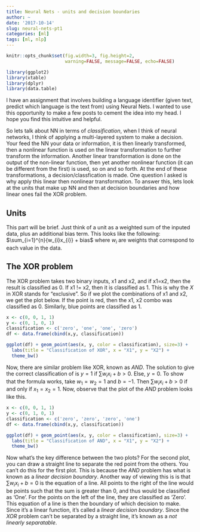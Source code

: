 ```yaml
---
title: Neural Nets - units and decision boundaries
author: ~
date: '2017-10-14'
slug: neural-nets-pt1
categories: [ml]
tags: [ml, nlp]
---
```

```r
knitr::opts_chunk$set(fig.width=3, fig.height=2,
                      warning=FALSE, message=FALSE, echo=FALSE)
```

```r
library(ggplot2)
library(xtable)
library(dplyr)
library(data.table)
```
I have an assignment that involves building a language identifier (given text, predict which language is the text from) using Neural Nets. I wanted to use this opportunity to make a few posts to cement the idea into my head. I hope you find this intuitive and helpful.

So lets talk about NN in terms of *classification*, when I think of neural networks, I think of applying a multi-layered system to make a decision. Your feed the NN your data or information, it is then linearly transformed, then a nonlinear function is used on the linear transformation to further transform the information. Another linear transformation is done on the output of the non-linear function, then yet another nonlinear function (it can be different from the first) is used, so on and so forth. At the end of these transformations, a decision/classfication is made. One question I asked is why apply this linear then nonlinear transformation. To answer this, lets look at the units that make up NN and then at decision boundaries and how linear ones fail the XOR problem.

## Units
This part will be brief. Just think of a unit as a weighted sum of the inputed data, plus an additional bias term. This looks like the following: $\sum_{i=1}^{n}{w_{i}x_{i}} + bias$ where $w_{i}$ are weights that correspond to each value in the data.

## The XOR problem
The XOR problem takes two binary inputs, x1 and x2, and if x1=x2, then the result is classified as 0. If x1 != x2, then it is classified as 1. This is why the *X* in XOR stands for "exclusive". So if we plot the combinations of x1 and x2, we get the plot below. If the point is red, then the x1, x2 combo was classified as 0. Similarly, blue points are classified as 1.
```r
x <- c(0, 0, 1, 1)
y <- c(0, 1, 0, 1)
classification <- c('zero', 'one', 'one', 'zero')
df <- data.frame(cbind(x,y, classification))

ggplot(df) + geom_point(aes(x, y, color = classification), size=3) + 
  labs(title = "Classification of XOR", x = "X1", y = "X2") +
  theme_bw()
```
Now, there are similar problem like XOR, known as *AND*. The solution to give the correct classification of is $y = 1$ if $\sum{w_{i}x_{i}} + b > 0$. Else, $y=0$. To show that the formula works, take $w_{1} = w_{2} = 1$ and $b = -1$. Then $\sum{w_{i}x_{i}} + b > 0$ if and only if $x_{1} = x_{2} = 1$. Now, observe that the plot of the *AND* problem looks like this.
```r
x <- c(0, 0, 1, 1)
y <- c(0, 1, 0, 1)
classification <- c('zero', 'zero', 'zero', 'one')
df <- data.frame(cbind(x,y, classification))

ggplot(df) + geom_point(aes(x, y, color = classification), size=3) + 
  labs(title = "Classification of AND", x = "X1", y = "X2") +
  theme_bw()
```
Now what's the key difference between the two plots? For the second plot, you can draw a straight line to separate the red point from the others. You can't do this for the first plot. This is because the *AND* problem has what is known as a *linear decision boundary*. Another way of viewing this is is that $\sum{w_{i}x_{i}} + b = 0$ is the equation of a line. All points to the right of the line would be points such that the sum is greater than 0, and thus would be classified as 'One'. For the points on the left of the line, they are classified as 'Zero'. This equation of a line is then the boundary of which decision to make. Since it's a linear function, it's called a *linear decision boundary*. Since the *XOR* problem can't be separated by a straight line, it's known as a  *not linearly separatable*.
